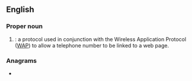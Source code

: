 ==English==

===Proper noun===
{{en-proper noun}}

# {{lb|en|networking|telecommunications}} {{initialism of|{{w|Wireless Telephony Applications Interface}}|dot=|lang=en}}: a protocol used in conjunction with the Wireless Application Protocol ([[WAP]]) to allow a telephone number to be linked to a web page.

===Anagrams===
* {{anagrams|en|a=aitw|Wait|wait}}
